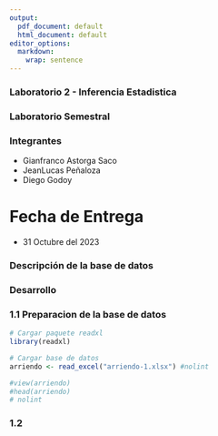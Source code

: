 ```yaml
---
output:
  pdf_document: default
  html_document: default
editor_options: 
  markdown: 
    wrap: sentence
---
```


### Laboratorio 2 - Inferencia Estadistica
### Laboratorio Semestral

### Integrantes

- Gianfranco Astorga Saco
- JeanLucas Peñaloza
- Diego Godoy

# Fecha de Entrega 

- 31 Octubre del 2023

### Descripción de la base de datos

### Desarrollo

### 1.1 Preparacion de la base de datos
    
```r

# Cargar paquete readxl
library(readxl)

# Cargar base de datos
arriendo <- read_excel("arriendo-1.xlsx") #nolint

#view(arriendo)
#head(arriendo)
# nolint
```

### 1.2 

